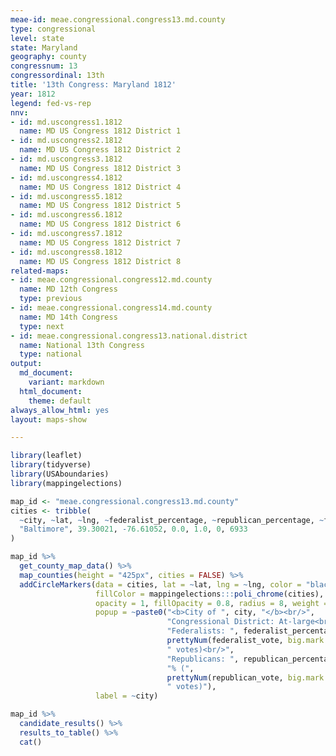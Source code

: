 ```yaml
---
meae-id: meae.congressional.congress13.md.county
type: congressional
level: state
state: Maryland
geography: county
congressnum: 13
congressordinal: 13th
title: '13th Congress: Maryland 1812'
year: 1812
legend: fed-vs-rep
nnv:
- id: md.uscongress1.1812
  name: MD US Congress 1812 District 1
- id: md.uscongress2.1812
  name: MD US Congress 1812 District 2
- id: md.uscongress3.1812
  name: MD US Congress 1812 District 3
- id: md.uscongress4.1812
  name: MD US Congress 1812 District 4
- id: md.uscongress5.1812
  name: MD US Congress 1812 District 5
- id: md.uscongress6.1812
  name: MD US Congress 1812 District 6
- id: md.uscongress7.1812
  name: MD US Congress 1812 District 7
- id: md.uscongress8.1812
  name: MD US Congress 1812 District 8
related-maps:
- id: meae.congressional.congress12.md.county
  name: MD 12th Congress
  type: previous
- id: meae.congressional.congress14.md.county
  name: MD 14th Congress
  type: next
- id: meae.congressional.congress13.national.district
  name: National 13th Congress
  type: national
output:
  md_document:
    variant: markdown
  html_document:
    theme: default
always_allow_html: yes
layout: maps-show

---
```


```r
library(leaflet)
library(tidyverse)
library(USAboundaries)
library(mappingelections)

map_id <- "meae.congressional.congress13.md.county"
cities <- tribble(
  ~city, ~lat, ~lng, ~federalist_percentage, ~republican_percentage, ~federalist_vote, ~republican_vote, 
  "Baltimore", 39.30021, -76.61052, 0.0, 1.0, 0, 6933 
)
```

<div class="map">

```r
map_id %>%
  get_county_map_data() %>%
  map_counties(height = "425px", cities = FALSE) %>% 
  addCircleMarkers(data = cities, lat = ~lat, lng = ~lng, color = "black",
                   fillColor = mappingelections:::poli_chrome(cities),
                   opacity = 1, fillOpacity = 0.8, radius = 8, weight = 3,
                   popup = ~paste0("<b>City of ", city, "</b><br/>",
                                   "Congressional District: At-large<br/>",
                                   "Federalists: ", federalist_percentage * 100, "% (", 
                                   prettyNum(federalist_vote, big.mark = ","), 
                                   " votes)<br/>",
                                   "Republicans: ", republican_percentage * 100,
                                   "% (", 
                                   prettyNum(republican_vote, big.mark = ","),
                                   " votes)"),
                   label = ~city) 
```

</div>

<div class="results-table">

```r
map_id %>%
  candidate_results() %>%
  results_to_table() %>%
  cat()
```

</div>
